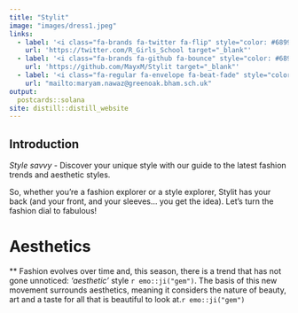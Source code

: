 ```yaml
---
title: "Stylit"
image: "images/dress1.jpeg"
links:
  - label: '<i class="fa-brands fa-twitter fa-flip" style="color: #6899ee;"></i>'
    url: 'https://twitter.com/R_Girls_School target="_blank"'
  - label: '<i class="fa-brands fa-github fa-bounce" style="color: #6899ee;"></i>'
    url: 'https://github.com/MayxM/Stylit target="_blank"'
  - label: '<i class="fa-regular fa-envelope fa-beat-fade" style="color: #6899ee;"></i> Contact Us'
    url: "mailto:maryam.nawaz@greenoak.bham.sch.uk"
output:
  postcards::solana
site: distill::distill_website
---
```

 
## Introduction
*Style savvy -* Discover your unique style with our guide to the latest fashion trends and aesthetic styles.

So, whether you’re a fashion explorer or a style explorer, Stylit has your back (and your front, and your sleeves… you get the idea). Let’s turn the fashion dial to fabulous! 

# Aesthetics
** Fashion evolves over time and, this season, there is a trend that has not gone unnoticed: *'aesthetic'* style `r emo::ji("gem")`. The basis of this new movement surrounds aesthetics, meaning it considers the nature of beauty, art and a taste for all that is beautiful to look at.`r emo::ji("gem")`